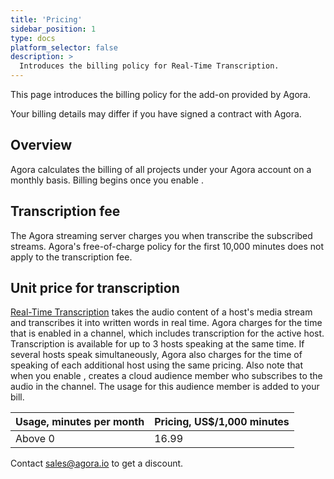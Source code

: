 ```yaml
---
title: 'Pricing'
sidebar_position: 1
type: docs
platform_selector: false
description: >
  Introduces the billing policy for Real-Time Transcription.
---
```



This page introduces the billing policy for the <Vg k="RTT" /> add-on provided by Agora.

Your billing details may differ if you have signed a contract with Agora.

## Overview

Agora calculates the billing of all projects under your Agora account on a monthly basis. Billing begins once you
enable <Vg k="RTT" />.


## Transcription fee

The Agora streaming server charges you when transcribe the subscribed streams. Agora's free-of-charge policy for the
first 10,000 minutes does not apply to the transcription fee.


## Unit price for transcription

[Real-Time Transcription](../enable-features/real-time-transcription) takes the audio content of a host's media stream
and transcribes it into written words in real time. Agora charges for the time that <Vg k="RTT" /> is enabled in a channel,
which includes transcription for the active host. Transcription is available for up to 3 hosts speaking at the same time.
If several hosts speak simultaneously, Agora also charges for the time of speaking of each additional host using
the same pricing. Also note that when you enable <Vg k="RTT" />, <Vg k="AGORA_BACKEND" /> creates a cloud audience member who subscribes to the audio in the channel.
The usage for this audience member is added to your bill.

|Usage, minutes per month |Pricing, US$/1,000 minutes|
|--------------------|--------------------------|
|Above 0         | 16.99                     |

Contact sales@agora.io to get a discount.
